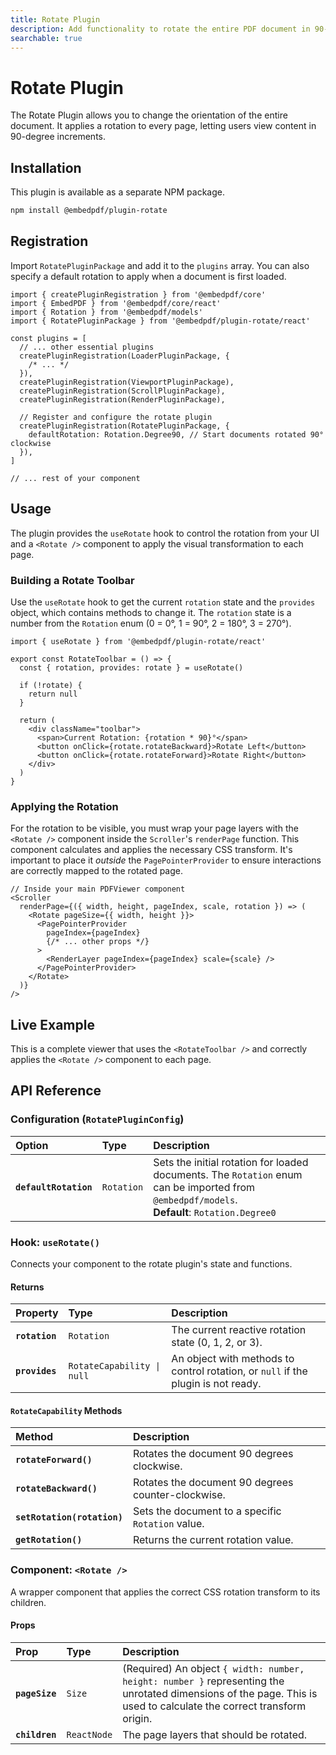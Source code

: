 ```yaml
---
title: Rotate Plugin
description: Add functionality to rotate the entire PDF document in 90-degree increments.
searchable: true
---
```


# Rotate Plugin

The Rotate Plugin allows you to change the orientation of the entire document. It applies a rotation to every page, letting users view content in 90-degree increments.

## Installation

This plugin is available as a separate NPM package.

```sh npm2yarn
npm install @embedpdf/plugin-rotate
````

## Registration

Import `RotatePluginPackage` and add it to the `plugins` array. You can also specify a default rotation to apply when a document is first loaded.

```tsx {4, 16-18}
import { createPluginRegistration } from '@embedpdf/core'
import { EmbedPDF } from '@embedpdf/core/react'
import { Rotation } from '@embedpdf/models'
import { RotatePluginPackage } from '@embedpdf/plugin-rotate/react'

const plugins = [
  // ... other essential plugins
  createPluginRegistration(LoaderPluginPackage, {
    /* ... */
  }),
  createPluginRegistration(ViewportPluginPackage),
  createPluginRegistration(ScrollPluginPackage),
  createPluginRegistration(RenderPluginPackage),

  // Register and configure the rotate plugin
  createPluginRegistration(RotatePluginPackage, {
    defaultRotation: Rotation.Degree90, // Start documents rotated 90° clockwise
  }),
]

// ... rest of your component
```

## Usage

The plugin provides the `useRotate` hook to control the rotation from your UI and a `<Rotate />` component to apply the visual transformation to each page.

### Building a Rotate Toolbar

Use the `useRotate` hook to get the current `rotation` state and the `provides` object, which contains methods to change it. The `rotation` state is a number from the `Rotation` enum (0 = 0°, 1 = 90°, 2 = 180°, 3 = 270°).

```tsx filename="RotateToolbar.tsx"
import { useRotate } from '@embedpdf/plugin-rotate/react'

export const RotateToolbar = () => {
  const { rotation, provides: rotate } = useRotate()

  if (!rotate) {
    return null
  }

  return (
    <div className="toolbar">
      <span>Current Rotation: {rotation * 90}°</span>
      <button onClick={rotate.rotateBackward}>Rotate Left</button>
      <button onClick={rotate.rotateForward}>Rotate Right</button>
    </div>
  )
}
```

### Applying the Rotation

For the rotation to be visible, you must wrap your page layers with the `<Rotate />` component inside the `Scroller`'s `renderPage` function. This component calculates and applies the necessary CSS transform. It's important to place it *outside* the `PagePointerProvider` to ensure interactions are correctly mapped to the rotated page.

```tsx {4, 11}
// Inside your main PDFViewer component
<Scroller
  renderPage={({ width, height, pageIndex, scale, rotation }) => (
    <Rotate pageSize={{ width, height }}>
      <PagePointerProvider
        pageIndex={pageIndex}
        {/* ... other props */}
      >
        <RenderLayer pageIndex={pageIndex} scale={scale} />
      </PagePointerProvider>
    </Rotate>
  )}
/>
```

## Live Example

This is a complete viewer that uses the `<RotateToolbar />` and correctly applies the `<Rotate />` component to each page.


<PDFViewer />

## API Reference

### Configuration (`RotatePluginConfig`)

| Option | Type | Description |
| :--- | :--- | :--- |
| **`defaultRotation`** | `Rotation` | Sets the initial rotation for loaded documents. The `Rotation` enum can be imported from `@embedpdf/models`. <br />**Default**: `Rotation.Degree0` |

### Hook: `useRotate()`

Connects your component to the rotate plugin's state and functions.

#### Returns

| Property | Type | Description |
| :--- | :--- | :--- |
| **`rotation`** | `Rotation` | The current reactive rotation state (0, 1, 2, or 3). |
| **`provides`** | `RotateCapability \| null` | An object with methods to control rotation, or `null` if the plugin is not ready. |

#### `RotateCapability` Methods

| Method | Description |
| :--- | :--- |
| **`rotateForward()`** | Rotates the document 90 degrees clockwise. |
| **`rotateBackward()`** | Rotates the document 90 degrees counter-clockwise. |
| **`setRotation(rotation)`** | Sets the document to a specific `Rotation` value. |
| **`getRotation()`** | Returns the current rotation value. |

### Component: `<Rotate />`

A wrapper component that applies the correct CSS rotation transform to its children.

#### Props

| Prop | Type | Description |
| :--- | :--- | :--- |
| **`pageSize`** | `Size` | (Required) An object `{ width: number, height: number }` representing the unrotated dimensions of the page. This is used to calculate the correct transform origin. |
| **`children`** | `ReactNode` | The page layers that should be rotated. |